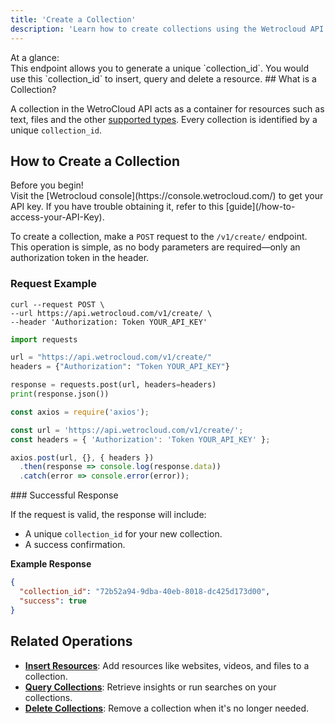 ```yaml
---
title: 'Create a Collection'
description: 'Learn how to create collections using the Wetrocloud API'
---
```

<Info>
At a glance: <br/>
This endpoint allows you to generate a unique `collection_id`. You would use this `collection_id` to insert, query and delete a resource.
</Info>
## What is a Collection?

A collection in the WetroCloud API acts as a container for resources such as text, files and the other [supported types](/api-reference/supported-resource-types). Every collection is identified by a unique `collection_id`.

## How to Create a Collection

<Note>
Before you begin!<br />
Visit the [Wetrocloud console](https://console.wetrocloud.com/) to get your API key. If you have trouble obtaining it, refer to this [guide](/how-to-access-your-API-Key). 
</Note>

To create a collection, make a `POST` request to the `/v1/create/` endpoint. This operation is simple, as no body parameters are required—only an authorization token in the header.

### Request Example
<CodeGroup>

```cURL cURL
curl --request POST \
--url https://api.wetrocloud.com/v1/create/ \
--header 'Authorization: Token YOUR_API_KEY'
```

```python Python
import requests

url = "https://api.wetrocloud.com/v1/create/"
headers = {"Authorization": "Token YOUR_API_KEY"}

response = requests.post(url, headers=headers)
print(response.json())
```

```javascript Javascript
const axios = require('axios');

const url = 'https://api.wetrocloud.com/v1/create/';
const headers = { 'Authorization': 'Token YOUR_API_KEY' };

axios.post(url, {}, { headers })
  .then(response => console.log(response.data))
  .catch(error => console.error(error));
```
</CodeGroup>
### Successful Response

If the request is valid, the response will include:

- A unique `collection_id` for your new collection.
- A success confirmation.

**Example Response**

```json
{
  "collection_id": "72b52a94-9dba-40eb-8018-dc425d173d00",
  "success": true
}
```
## Related Operations

- **[Insert Resources](#)**: Add resources like websites, videos, and files to a collection.
- **[Query Collections](#)**: Retrieve insights or run searches on your collections.
- **[Delete Collections](#)**: Remove a collection when it's no longer needed.

